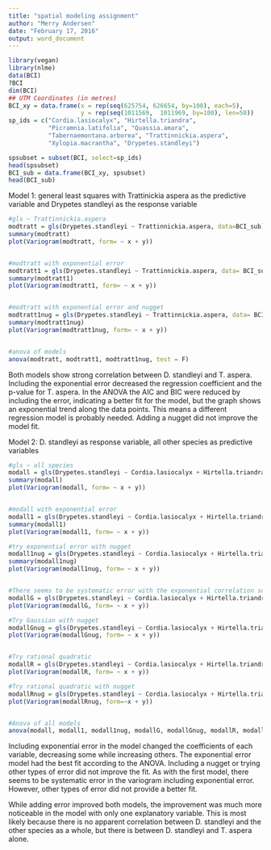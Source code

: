 ```yaml
---
title: "spatial modeling assignment"
author: "Merry Andersen"
date: "February 17, 2016"
output: word_document
---
```

```r
library(vegan)
library(nlme)
data(BCI)
?BCI
dim(BCI)
## UTM Coordinates (in metres)
BCI_xy = data.frame(x = rep(seq(625754, 626654, by=100), each=5), 
                    y = rep(seq(1011569,  1011969, by=100), len=50))
sp_ids = c("Cordia.lasiocalyx", "Hirtella.triandra",
           "Picramnia.latifolia", "Quassia.amara",
           "Tabernaemontana.arborea", "Trattinnickia.aspera", 
           "Xylopia.macrantha", "Drypetes.standleyi")

spsubset = subset(BCI, select=sp_ids)
head(spsubset)
BCI_sub = data.frame(BCI_xy, spsubset)
head(BCI_sub)

```

Model 1: general least squares with Trattinickia aspera as the predictive variable and Drypetes standleyi as the response variable
```r

#gls ~ Trattinnickia.aspera
modtratt = gls(Drypetes.standleyi ~ Trattinnickia.aspera, data=BCI_sub)
summary(modtratt)
plot(Variogram(modtratt, form= ~ x + y))


#modtratt with exponential error
modtratt1 = gls(Drypetes.standleyi ~ Trattinnickia.aspera, data= BCI_sub, corr= corExp(form= ~ x + y))
summary(modtratt1)
plot(Variogram(modtratt1, form= ~ x + y))


#modtratt with exponential error and nugget
modtratt1nug = gls(Drypetes.standleyi ~ Trattinnickia.aspera, data= BCI_sub, corr= corExp(form= ~ x + y, nugget = T))
summary(modtratt1nug)
plot(Variogram(modtratt1nug, form= ~ x + y))


#anova of models
anova(modtratt, modtratt1, modtratt1nug, test = F)

```
Both models show strong correlation between D. standleyi and T. aspera. Including the exponential error decreased the regression coefficient and the p-value for T. aspera. In the ANOVA the AIC and BIC were reduced by including the error, indicating a better fit for the model, but the graph shows an exponential trend along the data points. This means a different regression model is probably needed. Adding a nugget did not improve the model fit.

Model 2: D. standleyi as response variable, all other species as predictive variables
```r

#gls ~ all species
modall = gls(Drypetes.standleyi ~ Cordia.lasiocalyx + Hirtella.triandra + Picramnia.latifolia + Quassia.amara + Tabernaemontana.arborea + Trattinnickia.aspera + Xylopia.macrantha, data=BCI_sub)
summary(modall)
plot(Variogram(modall, form= ~ x + y))


#modall with exponential error
modall1 = gls(Drypetes.standleyi ~ Cordia.lasiocalyx + Hirtella.triandra + Picramnia.latifolia + Quassia.amara + Tabernaemontana.arborea + Trattinnickia.aspera + Xylopia.macrantha, data= BCI_sub, corr= corExp(form= ~ x + y))
summary(modall1)
plot(Variogram(modall1, form= ~ x + y))

#try exponential error with nugget
modall1nug = gls(Drypetes.standleyi ~ Cordia.lasiocalyx + Hirtella.triandra + Picramnia.latifolia + Quassia.amara + Tabernaemontana.arborea + Trattinnickia.aspera + Xylopia.macrantha, data= BCI_sub, corr= corExp(form= ~ x + y, nugget = T))
summary(modall1nug)
plot(Variogram(modall1nug, form= ~ x + y))


#There seems to be systematic error with the exponential correlation so try Gaussian instead
modallG = gls(Drypetes.standleyi ~ Cordia.lasiocalyx + Hirtella.triandra + Picramnia.latifolia + Quassia.amara + Tabernaemontana.arborea + Trattinnickia.aspera + Xylopia.macrantha, data= BCI_sub, corr= corGaus(form= ~ x + y))
plot(Variogram(modallG, form= ~ x + y))

#Try Gaussian with nugget
modallGnug = gls(Drypetes.standleyi ~ Cordia.lasiocalyx + Hirtella.triandra + Picramnia.latifolia + Quassia.amara + Tabernaemontana.arborea + Trattinnickia.aspera + Xylopia.macrantha, data= BCI_sub, corr= corGaus(form= ~ x + y, nugget = T))
plot(Variogram(modallGnug, form= ~ x + y))


#Try rational quadratic
modallR = gls(Drypetes.standleyi ~ Cordia.lasiocalyx + Hirtella.triandra + Picramnia.latifolia + Quassia.amara + Tabernaemontana.arborea + Trattinnickia.aspera + Xylopia.macrantha, data= BCI_sub, corr= corRatio(form= ~ x + y))
plot(Variogram(modallR, form= ~ x + y))

#Try rational quadratic with nugget
modallRnug = gls(Drypetes.standleyi ~ Cordia.lasiocalyx + Hirtella.triandra + Picramnia.latifolia + Quassia.amara + Tabernaemontana.arborea + Trattinnickia.aspera + Xylopia.macrantha, data= BCI_sub, corr= corRatio(form=~x + y, nugget = T))
plot(Variogram(modallRnug, form=~x + y))


#Anova of all models
anova(modall, modall1, modall1nug, modallG, modallGnug, modallR, modallRnug, test = F)

```
Including exponential error in the model changed the coefficients of each variable, decreasing some while increasing others. The exponential error model had the best fit according to the ANOVA. Including a nugget or trying other types of error did not improve the fit. As with the first model, there seems to be systematic error in the variogram including exponential error. However, other types of error did not provide a better fit.

While adding error improved both models, the improvement was much more noticeable in the model with only one explanatory variable. This is most likely because there is no apparent correlation between D. standleyi and the other species as a whole, but there is between D. standleyi and T. aspera alone.
